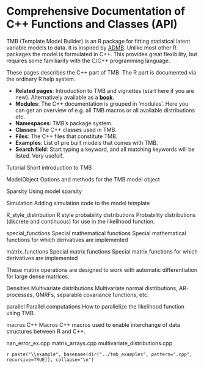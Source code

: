 Comprehensive Documentation of C++ Functions and Classes (API) {#mainpage}
==========================================================================

TMB (Template Model Builder) is an R package for fitting statistical
latent variable models to data.  It is inspired by
[ADMB](http://www.admb-project.org). Unlike most other R packages the
model is formulated in C++. This provides great flexibility, but
requires some familiarity with the C/C++ programming language.

These pages describes the C++ part of TMB. The R part is documented
via the ordinary R help system.

- **Related pages**: Introduction to TMB and vignettes (start here if
  you are new). Alternatively available as a
  [**book**](_book/Tutorial.html).
- **Modules**: The C++ documentation is grouped in 'modules'. Here you
  can get an overview of e.g. all TMB macros or all available
  distributions etc.
- **Namespaces**: TMB's package system.
- **Classes**: The C++ classes used in TMB.
- **Files**: The C++ files that constitute TMB.
- **Examples**: List of pre built models that comes with TMB.
- **Search field**: Start typing a keyword, and all matching keywords
  will be listed. Very useful!.

\page Tutorial
\brief Short introduction to TMB

\page ModelObject
\brief Options and methods for the TMB model object

\page Sparsity
\brief Using model sparsity

\page Simulation
\brief Adding simulation code to the model template

\defgroup R_style_distribution   R style probability distributions
\brief Probability distributions (discrete and continuous) for use in the likelihood function.

\defgroup special_functions      Special mathematical functions
\brief Special mathematical functions for which derivatives are implemented

\defgroup matrix_functions       Special matrix functions
\brief Special matrix functions for which derivatives are implemented

These matrix operations are designed to work with automatic
differentiation for large dense matrices.

\defgroup Densities              Multivariate distributions
\brief Multivariate normal distributions, AR-processes, GMRFs, separable covariance functions, etc.

\defgroup parallel               Parallel computations
\brief How to parallelize the likelihood function using TMB.

\defgroup macros                 C++ Macros
\brief C++ macros used to enable interchange of data structures between R and C++.

\example nan_error_ex.cpp
\example matrix_arrays.cpp
\example multivariate_distributions.cpp

`r paste("\\example", basename(dir("../tmb_examples", pattern=".cpp", recursive=TRUE)), collapse="\n")`
